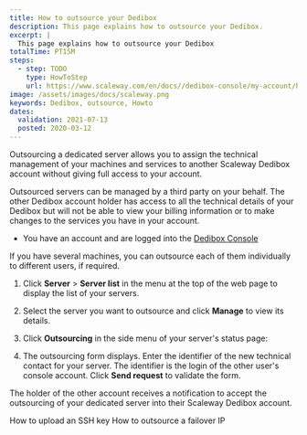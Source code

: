 ```yaml
---
title: How to outsource your Dedibox
description: This page explains how to outsource your Dedibox.
excerpt: |
  This page explains how to outsource your Dedibox
totalTime: PT15M
steps:
  - step: TODO
    type: HowToStep
    url: https://www.scaleway.com/en/docs//dedibox-console/my-account/how-to/outsource-dedibox/
image: /assets/images/docs/scaleway.png
keywords: Dedibox, outsource, Howto
dates:
  validation: 2021-07-13
  posted: 2020-03-12
---
```


Outsourcing a dedicated server allows you to assign the technical management of your machines and services to another Scaleway Dedibox account without giving full access to your account.

Outsourced servers can be managed by a third party on your behalf. The other Dedibox account holder has access to all the technical details of your Dedibox but will not be able to view your billing information or to make changes to the services you have in your account.

<Message type="requirement">

  - You have an account and are logged into the [Dedibox Console](https://console.online.net) 

</Message>

<Message type="tip">

If you have several machines, you can outsource each of them individually to different users, if required.

</Message>

1. Click **Server** > **Server list** in the menu at the top of the web page to display the list of your servers.

2. Select the server you want to outsource and click **Manage** to view its details.

3. Click **Outsourcing** in the side menu of your server's status page:

  <Lightbox
    src="scaleway-dedibox-console-dedibox-outsourcing.png"
    width="800"
    alt=""
  />

4. The outsourcing form displays. Enter the identifier of the new technical contact for your server. The identifier is the login of the other user's console account. Click **Send request** to validate the form.

The holder of the other account receives a notification to accept the outsourcing of your dedicated server into their Scaleway Dedibox account.

<Navigation title="See Also">
  <PreviousButton to="/dedibox-console/my-account/how-to/upload-an-ssh-key/">How to upload an SSH key</PreviousButton>
  <NextButton to="/dedibox-console/my-account/how-to/outsource-ip-failover/">How to outsource a failover IP</NextButton>
</Navigation>
